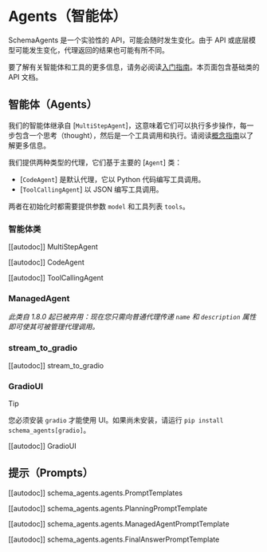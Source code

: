 
<!--Copyright 2024 The HuggingFace Team. All rights reserved.

Licensed under the Apache License, Version 2.0 (the "License"); you may not use this file except in compliance with
the License. You may obtain a copy of the License at

http://www.apache.org/licenses/LICENSE-2.0

Unless required by applicable law or agreed to in writing, software distributed under the License is distributed on
an "AS IS" BASIS, WITHOUT WARRANTIES OR CONDITIONS OF ANY KIND, either express or implied. See the License for the
specific language governing permissions and limitations under the License.

⚠️ Note that this file is in Markdown but contain specific syntax for our doc-builder (similar to MDX) that may not be
rendered properly in your Markdown viewer.

-->
# Agents（智能体）

<Tip warning={true}>

SchemaAgents 是一个实验性的 API，可能会随时发生变化。由于 API 或底层模型可能发生变化，代理返回的结果也可能有所不同。

</Tip>

要了解有关智能体和工具的更多信息，请务必阅读[入门指南](../index)。本页面包含基础类的 API 文档。

## 智能体（Agents）

我们的智能体继承自 [`MultiStepAgent`]，这意味着它们可以执行多步操作，每一步包含一个思考（thought），然后是一个工具调用和执行。请阅读[概念指南](../conceptual_guides/react)以了解更多信息。

我们提供两种类型的代理，它们基于主要的 [`Agent`] 类：
  - [`CodeAgent`] 是默认代理，它以 Python 代码编写工具调用。
  - [`ToolCallingAgent`] 以 JSON 编写工具调用。

两者在初始化时都需要提供参数 `model` 和工具列表 `tools`。

### 智能体类

[[autodoc]] MultiStepAgent

[[autodoc]] CodeAgent

[[autodoc]] ToolCallingAgent

### ManagedAgent

_此类自 1.8.0 起已被弃用：现在您只需向普通代理传递 `name` 和 `description` 属性即可使其可被管理代理调用。_

### stream_to_gradio

[[autodoc]] stream_to_gradio

### GradioUI

> [!TIP]
> 您必须安装 `gradio` 才能使用 UI。如果尚未安装，请运行 `pip install schema_agents[gradio]`。

[[autodoc]] GradioUI

## 提示（Prompts）

[[autodoc]] schema_agents.agents.PromptTemplates

[[autodoc]] schema_agents.agents.PlanningPromptTemplate

[[autodoc]] schema_agents.agents.ManagedAgentPromptTemplate

[[autodoc]] schema_agents.agents.FinalAnswerPromptTemplate
